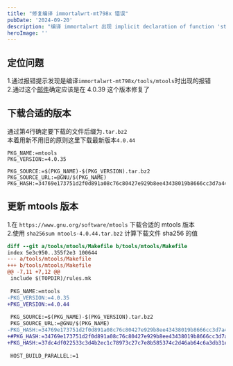 ```yaml
---
title: "修复编译 immortalwrt-mt798x 错误"
pubDate: '2024-09-20'
description: "编译 immortalwrt 出现 implicit declaration of function 'strtoi'; did you mean 'strtoui'? 错误"
heroImage: ''
---
```


<ImagePreview src="https://static.yumdeb.top/picx-images-hosting/20240920/2024-09-20-22-38-57.8vmvld9xwp.webp" />

## 定位问题

1.通过报错提示发现是编译`immortalwrt-mt798x/tools/mtools`时出现的报错  
2.通过这个[邮件](https://mail.gnu.org/archive/html/info-mtools/2022-04/msg00001.html)确定应该是在 4.0.39 这个版本修复了

## 下载合适的版本

通过第4行确定要下载的文件后缀为`.tar.bz2`  
本着用新不用旧的原则这里下载最新版本`4.0.44`

```make
PKG_NAME:=mtools
PKG_VERSION:=4.0.35

PKG_SOURCE:=$(PKG_NAME)-$(PKG_VERSION).tar.bz2
PKG_SOURCE_URL:=@GNU/$(PKG_NAME)
PKG_HASH:=34769e173751d2f0d891a08c76c80427e929b8ee43438019b8666cc3d7a44749
```

## 更新 mtools 版本

1.在 `https://www.gnu.org/software/mtools` 下载合适的 mtools 版本  
2.使用 `sha256sum mtools-4.0.44.tar.bz2` 计算下载文件 sha256 的值

```diff
diff --git a/tools/mtools/Makefile b/tools/mtools/Makefile
index 5e3c950..355f2e3 100644
--- a/tools/mtools/Makefile
+++ b/tools/mtools/Makefile
@@ -7,11 +7,12 @@
 include $(TOPDIR)/rules.mk
 
 PKG_NAME:=mtools
-PKG_VERSION:=4.0.35
+PKG_VERSION:=4.0.44
 
 PKG_SOURCE:=$(PKG_NAME)-$(PKG_VERSION).tar.bz2
 PKG_SOURCE_URL:=@GNU/$(PKG_NAME)
-PKG_HASH:=34769e173751d2f0d891a08c76c80427e929b8ee43438019b8666cc3d7a44749
+#PKG_HASH:=34769e173751d2f0d891a08c76c80427e929b8ee43438019b8666cc3d7a44749
+PKG_HASH:=37dc4df022533c3d4b2ec1c78973c27c7e8b585374c2d46ab64c6a3db31eddb8
 
 HOST_BUILD_PARALLEL:=1

```